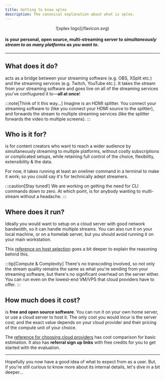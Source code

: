 ```yaml
---
title: Getting to know xplex
description: The canonical explanation about what is xplex.
---
```


<center>![xplex logo](/favicon.svg)</center>

#### <Xplex /> is your personal, open source, multi-streaming server to ***simultaneously stream to as many platforms as you want to***.

---

## What does it do?

<Xplex /> acts as a bridge between your streaming software (e.g. OBS, XSplit etc.) and the streaming services (e.g. Twitch, YouTube etc.). It takes the stream from your streaming software and goes live on all of the streaming services you've confiugured it to&mdash;**all at once**!

:::note[Think of it this way...]
Imagine <Xplex /> is an HDMI splitter. You connect your streaming software to <Xplex /> (like you connect your HDMI source to the splitter), and <Xplex /> forwards the stream to multiple streaming services (like the splitter forwards the video to multiple screens).
:::

## Who is it for?

<Xplex /> is for content creators who want to reach a wider audience by simultaneously streaming to multiple platforms, without costly subscriptions or complicated setups, while retaining full control of the choice, flexibility, extensibility & the data.

For now, it takes running at least an oneliner command in a terminal to make it work; so you could say it's for technically adept streamers.

:::caution[Stay tuned!]
We are working on getting the need for CLI commands down to zero. At which point, <Xplex /> is for anybody wanting to multi-stream without a headache.
:::

## Where does it run?

Ideally you would want to setup <Xplex /> on a cloud server with good network bandwidth, so it can handle multiple streams. You can also run it on your local machine, or on a homelab server, but you should avoid running it on your main workstation.

This [reference on host selection](/refs/choose/hosts) goes a bit deeper to explain the reasoning behind this.

:::tip[Compute & Complexity]
There's no transcoding involved, so not only the stream quality remains the same as what you're sending from your streaming software, but there's no significant overhead on the server either. You can run <Xplex /> even on the lowest-end VM/VPS that cloud providers have to offer.
:::

## How much does it cost?

<Xplex /> is **free and open source software**. You can run it on your own home server, or use a cloud server to host it. The only cost you would incur is the server cost; and the exact value depends on your cloud provider and their pricing of the compute unit of your choice.

The [reference for choosing cloud providers](/refs/choose/clouds) has cost comparison for basic estimation. It also has **referral sign up links** with free credits for you to get started with the evaluation.

---

Hopefully you now have a good idea of what to expect from <Xplex /> as a user. But, if you're still curious to know more about its internal details, let's dive in a bit deeper...
